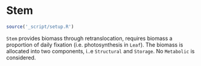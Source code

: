 # Stem {#cha:stem}

```r
source('_script/setup.R')
```


`Stem` provides biomass through retranslocation, requires biomass a proportion of daily fixation (i.e. photosynthesis in `Leaf`). The biomass is allocated into two components, i..e `Structural` and `Storage`. No `Metabolic` is considered.

